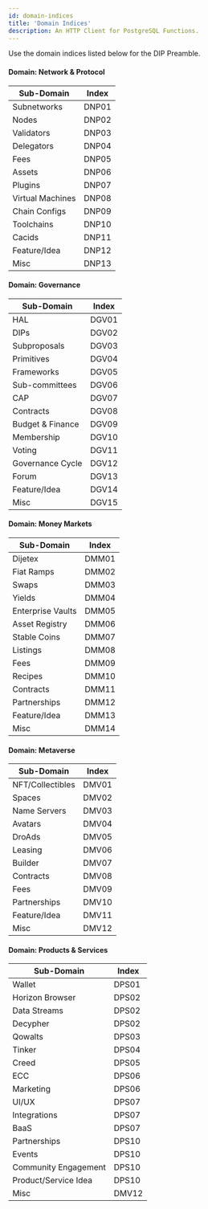 ```yaml
---
id: domain-indices
title: 'Domain Indices'
description: An HTTP Client for PostgreSQL Functions.
---
```


Use the domain indices listed below for the DIP Preamble.

#### Domain: Network & Protocol

| Sub-Domain             | Index                  |
| ---------------------- | ---------------------- |
| Subnetworks            | DNP01                  |
| Nodes                  | DNP02                  |
| Validators             | DNP03                  |
| Delegators             | DNP04                  |
| Fees                   | DNP05                  |
| Assets                 | DNP06                  |
| Plugins                | DNP07                  |
| Virtual Machines       | DNP08                  |
| Chain Configs          | DNP09                  |
| Toolchains             | DNP10                  |
| Cacids                 | DNP11                  |
| Feature/Idea           | DNP12                  |
| Misc                   | DNP13                  |

#### Domain: Governance

| Sub-Domain             | Index                  |
| ---------------------- | ---------------------- |
| HAL                    | DGV01                  |
| DIPs                   | DGV02                  |
| Subproposals           | DGV03                  |
| Primitives             | DGV04                  |
| Frameworks             | DGV05                  |
| Sub-committees         | DGV06                  |
| CAP                    | DGV07                  |
| Contracts              | DGV08                  |
| Budget & Finance       | DGV09                  |
| Membership             | DGV10                  |
| Voting                 | DGV11                  |
| Governance Cycle       | DGV12                  |
| Forum                  | DGV13                  |
| Feature/Idea           | DGV14                  |
| Misc                   | DGV15                  |

#### Domain: Money Markets

| Sub-Domain             | Index                  |
| ---------------------- | ---------------------- |
| Dijetex                | DMM01                  |
| Fiat Ramps             | DMM02                  |
| Swaps                  | DMM03                  |
| Yields                 | DMM04                  |
| Enterprise Vaults      | DMM05                  |
| Asset Registry         | DMM06                  |
| Stable Coins           | DMM07                  |
| Listings               | DMM08                  |
| Fees                   | DMM09                  |
| Recipes                | DMM10                  |
| Contracts              | DMM11                  |
| Partnerships           | DMM12                  |
| Feature/Idea           | DMM13                  |
| Misc                   | DMM14                  |

#### Domain: Metaverse

| Sub-Domain             | Index                  |
| ---------------------- | ---------------------- |
| NFT/Collectibles       | DMV01                  |
| Spaces                 | DMV02                  |
| Name Servers           | DMV03                  |
| Avatars                | DMV04                  |
| DroAds                 | DMV05                  |
| Leasing                | DMV06                  |
| Builder                | DMV07                  |
| Contracts              | DMV08                  |
| Fees                   | DMV09                  |
| Partnerships           | DMV10                  |
| Feature/Idea           | DMV11                  |
| Misc                   | DMV12                  |

#### Domain: Products & Services

| Sub-Domain             | Index                  |
| ---------------------- | ---------------------- |
| Wallet                 | DPS01                  |
| Horizon Browser        | DPS02                  |
| Data Streams           | DPS02                  |
| Decypher               | DPS02                  |
| Qowalts                | DPS03                  |
| Tinker                 | DPS04                  |
| Creed                  | DPS05                  |
| ECC                    | DPS06                  |
| Marketing              | DPS06                  |
| UI/UX                  | DPS07                  |
| Integrations           | DPS07                  |
| BaaS                   | DPS07                  |
| Partnerships           | DPS10                  |
| Events                 | DPS10                  |
| Community Engagement   | DPS10                  |
| Product/Service Idea   | DPS10                  |
| Misc                   | DMV12                  |
